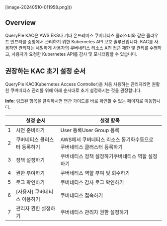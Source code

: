 <p align="center">
<div>[image-20240510-011958.png]()</div>
</p>

## Overview
QueryPie KAC은 AWS EKS나 기타 온프레미스 쿠버네티스 클러스터와 같은 클라우드 인프라를 중앙에서 관리하기 위한 Kubernetes API 보호 솔루션입니다. KAC를 사용하면 관리자는 세밀하게 사용자의 쿠버네티스 리소스 API 접근 제한 및 관리를 수행하고, 사용자가 요청한 Kubernetes API를 감사 및 모니터링할 수 있습니다.

## 권장하는 KAC 초기 설정 순서
QueryPie KAC(Kubernetes Access Controller)을 처음 사용하는 관리자라면 원활한 쿠버네티스 관리를 위해 아래 순서대로 초기 설정하시는 것을 권장합니다.

<div class="alert alert-info">
  <i class="fas fa-info-circle"></i> <strong>Info:</strong> 링크된 항목을 클릭하시면 연관 가이드를 바로 확인할 수 있는 페이지로 이동합니다. 

</div>

|   | 설정 순서            | 설정 항목                                   |
| - | ---------------- | --------------------------------------- |
| 1 | 사전 준비하기          | User 등록User Group 등록                    |
| 2 | 쿠버네티스 클러스터 등록하기  | AWS에서 쿠버네티스 리소스 동기화수동으로 쿠버네티스 클러스터 등록하기 |
| 3 | 정책 설정하기          | 쿠버네티스 정책 설정하기쿠버네티스 역할 설정하기              |
| 4 | 권한 부여하기          | 쿠버네티스 역할 부여 및 회수하기                      |
| 5 | 로그 확인하기          | 쿠버네티스 감사 로그 확인하기                        |
| 6 | [사용자] 쿠버네티스 이용하기 | 쿠버네티스 접속하기                              |
| 7 | 관리자 권한 설정하기      | 쿠버네티스 관리자 권한 설정하기                       |
